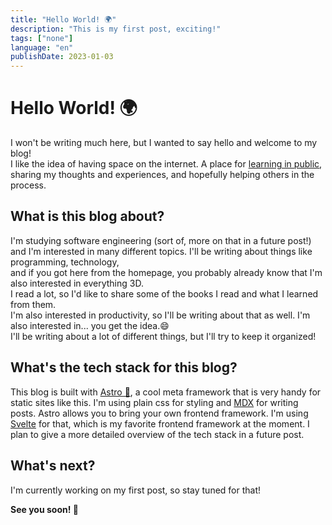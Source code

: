 ```yaml
---
title: "Hello World! 🌍"
description: "This is my first post, exciting!"
tags: ["none"]
language: "en"
publishDate: 2023-01-03
---
```


# Hello World! 🌍

I won't be writing much here, but I wanted to say hello and welcome to my blog!<br/>
I like the idea of having  space on the internet. A place for [learning in public](https://www.swyx.io/writing/learn-in-public/), sharing my thoughts and experiences, and hopefully helping others in the process.

## What is this blog about?
I'm studying software engineering (sort of, more on that in a future post!) and I'm interested in many different topics. I'll be writing about things like programming, technology, <br/> and if you got here from the homepage, you probably already know that I'm also interested in everything 3D. <br/>
I read a lot, so I'd like to share some of the books I read and what I learned from them. <br/>
I'm also interested in productivity, so I'll be writing about that as well. I'm also interested in... you get the idea.😄<br/>
I'll be writing about a lot of different things, but I'll try to keep it organized!

## What's the tech stack for this blog?
This blog is built with [Astro 🚀](https://astro.build/), a cool meta framework that is very handy for static sites like this. I'm using plain css for styling and [MDX](https://mdxjs.com/) for writing posts.
Astro allows you to bring your own frontend framework. I'm using [Svelte](https://svelte.dev/) for that, which is my favorite frontend framework at the moment. 
I plan to give a more detailed overview of the tech stack in a future post.

## What's next?
I'm currently working on my first post, so stay tuned for that!  

__See you soon! 👋__




